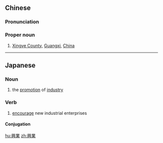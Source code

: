 ==Chinese==
{{zh-forms|s=兴业}}

===Pronunciation===
{{zh-pron
|m=Xīngyè
|cat=propn
}}

===Proper noun===
{{zh-proper noun}}

# [[w:Xingye County|Xingye County]], [[Guangxi]], [[China]]

----

==Japanese==
{{ja-kanjitab|こう|ぎょう|yomi=on}}

===Noun===
{{ja-noun|こうぎょう}}

# the [[promotion]] of [[industry]]

===Verb===
{{ja-verb-suru|こうぎょう}}

# [[encourage]] new industrial enterprises

====Conjugation====
{{ja-suru|こうぎょう}}

[[hu:興業]]
[[zh:興業]]